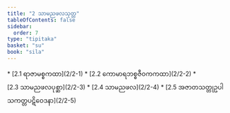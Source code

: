 ```yaml
---
title: "2 သာမညဖလသုတ္တ"
tableOfContents: false
sidebar:
  order: 7
type: "tipitaka"
basket: "su"
book: "sila"
---
```



<DynamicBreadcrumb />



<TableOfContents book="sila" section="2">
* [2.1 ရာဇာမစ္စကထာ](2/2-1)
* [2.2 ကောမာရဘစ္စဇီဝကကထာ](2/2-2)
* [2.3 သာမညဖလပုစ္ဆာ](2/2-3)
* [2.4 သာမညဖလ](2/2-4)
* [2.5 အဇာတသတ္တုဥပါသကတ္တပဋိဝေဒနာ](2/2-5)
</TableOfContents>